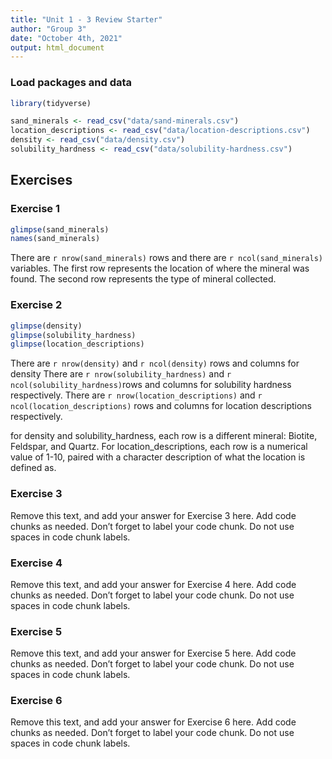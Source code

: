 ```yaml
---
title: "Unit 1 - 3 Review Starter"
author: "Group 3"
date: "October 4th, 2021"
output: html_document
---
```


### Load packages and data

```r
library(tidyverse) 
```

```r
sand_minerals <- read_csv("data/sand-minerals.csv")
location_descriptions <- read_csv("data/location-descriptions.csv")
density <- read_csv("data/density.csv")
solubility_hardness <- read_csv("data/solubility-hardness.csv")
```

## Exercises

### Exercise 1

```r
glimpse(sand_minerals)
names(sand_minerals)
```
There are `r nrow(sand_minerals)` rows and there are `r ncol(sand_minerals)` variables.
The first row represents the location of where the mineral was found. The second row represents the type of mineral collected.

### Exercise 2

```r
glimpse(density)
glimpse(solubility_hardness)
glimpse(location_descriptions)
```
There are `r nrow(density)` and `r ncol(density)` rows and columns for density
There are `r nrow(solubility_hardness)` and `r ncol(solubility_hardness)`rows and columns for solubility hardness respectively.
There are `r nrow(location_descriptions)` and `r ncol(location_descriptions)` rows and columns for location descriptions respectively.

for density and solubility_hardness, each row is a different mineral: Biotite, Feldspar, and Quartz. For location_descriptions, each row is a numerical value of 1-10, paired with a character description of what the location is defined as.

### Exercise 3

Remove this text, and add your answer for Exercise 3 here.
Add code chunks as needed.
Don't forget to label your code chunk.
Do not use spaces in code chunk labels.

### Exercise 4

Remove this text, and add your answer for Exercise 4 here.
Add code chunks as needed.
Don't forget to label your code chunk.
Do not use spaces in code chunk labels.

### Exercise 5

Remove this text, and add your answer for Exercise 5 here.
Add code chunks as needed.
Don't forget to label your code chunk.
Do not use spaces in code chunk labels.

### Exercise 6

Remove this text, and add your answer for Exercise 6 here.
Add code chunks as needed.
Don't forget to label your code chunk.
Do not use spaces in code chunk labels.
